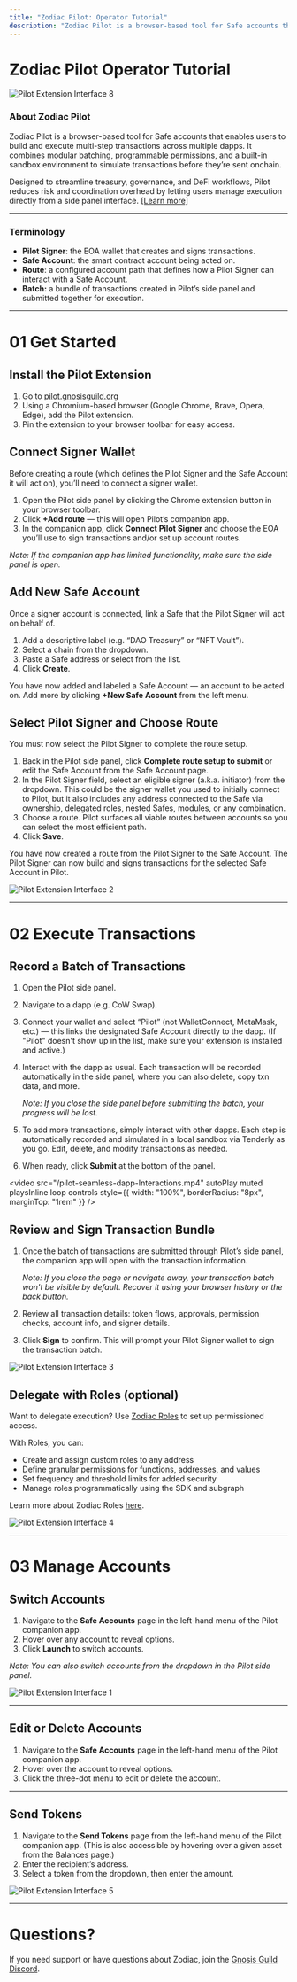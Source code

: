 ```yaml
---
title: "Zodiac Pilot: Operator Tutorial"
description: "Zodiac Pilot is a browser-based tool for Safe accounts that enables users to build and execute multi-step transactions across multiple dapps."
---
```


# Zodiac Pilot Operator Tutorial

![Pilot Extension Interface 8](/pilot-banner.png)

### About Zodiac Pilot

Zodiac Pilot is a browser-based tool for Safe accounts that enables users to build and execute multi-step transactions across multiple dapps. It combines modular batching, [programmable permissions](/documentation/roles-modifier), and a built-in sandbox environment to simulate transactions before they’re sent onchain. 

Designed to streamline treasury, governance, and DeFi workflows, Pilot reduces risk and coordination overhead by letting users manage execution directly from a side panel interface. [[Learn more]](/documentation/pilot-extension)

---

### Terminology

- **Pilot Signer**: the EOA wallet that creates and signs transactions.
- **Safe Account**: the smart contract account being acted on.
- **Route**: a configured account path that defines how a Pilot Signer can interact with a Safe Account.
- **Batch:** a bundle of transactions created in Pilot’s side panel and submitted together for execution.

---

# 01 Get Started

## Install the Pilot Extension

1. Go to [pilot.gnosisguild.org](http://pilot.gnosisguild.org/)
2. Using a Chromium-based browser (Google Chrome, Brave, Opera, Edge), add the Pilot extension.
3. Pin the extension to your browser toolbar for easy access.

## Connect Signer Wallet

Before creating a route (which defines the Pilot Signer and the Safe Account it will act on), you’ll need to connect a signer wallet.

1. Open the Pilot side panel by clicking the Chrome extension button in your browser toolbar.
2. Click **+Add route** — this will open Pilot’s companion app. 
3. In the companion app, click **Connect Pilot Signer** and choose the EOA you’ll use to sign transactions and/or set up account routes.
    
*Note: If the companion app has limited functionality, make sure the side panel is open.*
    

## Add New Safe Account

Once a signer account is connected, link a Safe that the Pilot Signer will act on behalf of.

1. Add a descriptive label (e.g. “DAO Treasury” or “NFT Vault”).
2. Select a chain from the dropdown.
3. Paste a Safe address or select from the list.
4. Click **Create**. 

You have now added and labeled a Safe Account — an account to be acted on. Add more by clicking **+New Safe Account** from the left menu.

## Select Pilot Signer and Choose Route

You must now select the Pilot Signer to complete the route setup.

1. Back in the Pilot side panel, click **Complete route setup to submit** or edit the Safe Account from the Safe Account page.
2. In the Pilot Signer field, select an eligible signer (a.k.a. initiator) from the dropdown. This could be the signer wallet you used to initially connect to Pilot, but it also includes any address connected to the Safe via ownership, delegated roles, nested Safes, modules, or any combination.
3. Choose a route. Pilot surfaces all viable routes between accounts so you can select the most efficient path.
4. Click **Save**.

You have now created a route from the Pilot Signer to the Safe Account. The Pilot Signer can now build and signs transactions for the selected Safe Account in Pilot.

![Pilot Extension Interface 2](/pilot-routes-dark.png)

---

# 02 Execute Transactions

## Record a Batch of Transactions

1. Open the Pilot side panel.
2. Navigate to a dapp (e.g. CoW Swap).
3. Connect your wallet and select “Pilot” (not WalletConnect, MetaMask, etc.) — this links the designated Safe Account directly to the dapp. (If "Pilot" doesn't show up in the list, make sure your extension is installed and active.)
4. Interact with the dapp as usual. Each transaction will be recorded automatically in the side panel, where you can also delete, copy txn data, and more.
    
    *Note: If you close the side panel before submitting the batch, your progress will be lost.*
    
5. To add more transactions, simply interact with other dapps. Each step is automatically recorded and simulated in a local sandbox via Tenderly as you go. Edit, delete, and modify transactions as needed.
6. When ready, click **Submit** at the bottom of the panel.

<video
  src="/pilot-seamless-dapp-Interactions.mp4"
  autoPlay
  muted
  playsInline
  loop
  controls
  style={{ width: "100%", borderRadius: "8px", marginTop: "1rem" }}
/>

## Review and Sign Transaction Bundle

1. Once the batch of transactions are submitted through Pilot’s side panel, the companion app will open with the transaction information. 
    
    *Note: If you close the page or navigate away, your transaction batch won't be visible by default. Recover it using your browser history or the back button.*
    
2. Review all transaction details: token flows, approvals, permission checks, account info, and signer details.
3. Click **Sign** to confirm. This will prompt your Pilot Signer wallet to sign the transaction batch.

![Pilot Extension Interface 3](/pilot-sign-dark.png)

## Delegate with Roles (optional)

Want to delegate execution? Use [Zodiac Roles](https://roles.gnosisguild.org/) to set up permissioned access. 

With Roles, you can:

- Create and assign custom roles to any address
- Define granular permissions for functions, addresses, and values
- Set frequency and threshold limits for added security
- Manage roles programmatically using the SDK and subgraph

Learn more about Zodiac Roles [here](/documentation/roles-modifier).

![Pilot Extension Interface 4](/pilot-roles.png)

---

# 03 Manage Accounts

## Switch Accounts

1. Navigate to the **Safe Accounts** page in the left-hand menu of the Pilot companion app.
2. Hover over any account to reveal options.
3. Click **Launch** to switch accounts.

*Note: You can also switch accounts from the dropdown in the Pilot side panel.*

![Pilot Extension Interface 1](/pilot-account-overview.png)

---

## Edit or Delete Accounts

1. Navigate to the **Safe Accounts** page in the left-hand menu of the Pilot companion app.
2. Hover over the account to reveal options.
3. Click the three-dot menu to edit or delete the account.

---

## Send Tokens

1. Navigate to the **Send Tokens** page from the left-hand menu of the Pilot companion app. (This is also accessible by hovering over a given asset from the Balances page.)
2. Enter the recipient’s address.
3. Select a token from the dropdown, then enter the amount.

![Pilot Extension Interface 5](/pilot-balances-dark.png)

---

# Questions?

If you need support or have questions about Zodiac, join the [Gnosis Guild Discord](https://discord.gnosisguild.org).
